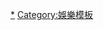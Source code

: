{{Navbox
|listclass = hlist
|name  = HITO流行音樂獎最受歡迎女歌手
|title = [[Hito流行音樂獎|HITO流行音樂獎頒獎典禮]] 最受歡迎女歌手
|titlestyle = background: #FE8770
|groupstyle = background: #FE8770
|group1=2000年代
|list1 =
* 2003 [[張惠妹]]
* 2004 [[孙燕姿|孫燕姿]]
* 2006 [[孙燕姿|孫燕姿]]
* 2007 [[蔡依林]]
* 2008 [[孙燕姿|孫燕姿]]
|group2=2010年代
|list2 =
* 2012 [[田馥甄]]
* 2013 [[楊丞琳]]
* 2014 [[楊丞琳]]
* 2015 [[蕭亞軒]]
* 2016 [[楊丞琳]]
* 2017 [[楊丞琳]]
* 2018 [[孙燕姿|孫燕姿]]
* 2019 [[王心凌]]
|group3=2020年代
|list3 =
* 2022 [[吳卓源]]
| below = 注：2005年、2009年、2010年、2020年、2021年未頒發該獎項，2011年改辦[[全球流行音樂金榜]]
}}<noinclude>
[[Category:HITO流行音樂獎|*]]
[[Category:娛樂模板]]
</noinclude>